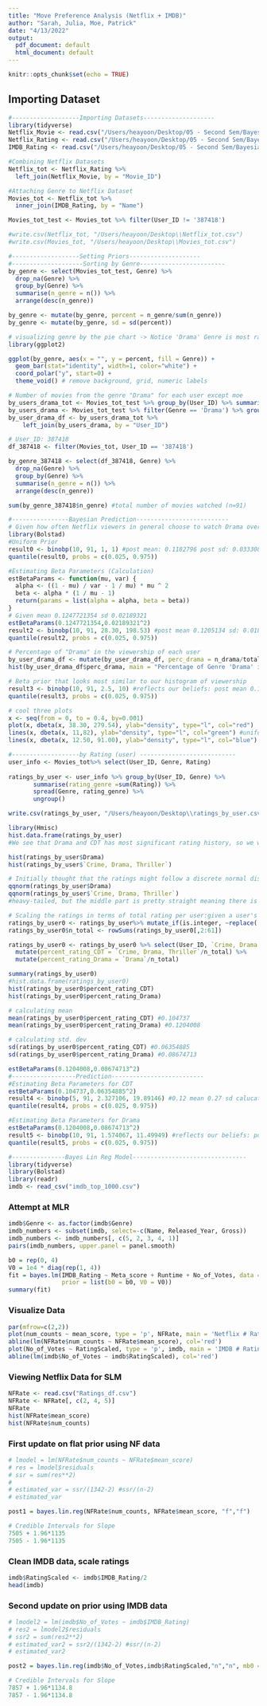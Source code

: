 ```yaml
---
title: "Move Preference Analysis (Netflix + IMDB)"
author: "Sarah, Julia, Moe, Patrick"
date: "4/13/2022"
output:
  pdf_document: default
  html_document: default
---
```


```r
knitr::opts_chunk$set(echo = TRUE)
```

## Importing Dataset

```r
#-------------------Importing Datasets--------------------
library(tidyverse)
Netflix_Movie <- read.csv("/Users/heayoon/Desktop/05 - Second Sem/Bayesian Statistics/Final Project/Netflix/Netflix_Dataset_Movie.csv")
Netflix_Rating <- read.csv("/Users/heayoon/Desktop/05 - Second Sem/Bayesian Statistics/Final Project/Netflix/Netflix_Dataset_Rating.csv")
IMDB_Rating <- read.csv("/Users/heayoon/Desktop/05 - Second Sem/Bayesian Statistics/Final Project/IMDB/imdb_top_1000.csv")

#Combining Netflix Datasets
Netflix_tot <- Netflix_Rating %>%
  left_join(Netflix_Movie, by = "Movie_ID")

#Attaching Genre to Netflix Dataset
Movies_tot <- Netflix_tot %>%
  inner_join(IMDB_Rating, by = "Name")

Movies_tot_test <- Movies_tot %>% filter(User_ID != '387418')

#write.csv(Netflix_tot, "/Users/heayoon/Desktop\\Netflix_tot.csv")
#write.csv(Movies_tot, "/Users/heayoon/Desktop\\Movies_tot.csv")
```

```r
#-------------------Setting Priors--------------------
#--------------------Sorting by Genre------------------------
by_genre <- select(Movies_tot_test, Genre) %>%
  drop_na(Genre) %>%
  group_by(Genre) %>%
  summarise(n_genre = n()) %>%
  arrange(desc(n_genre))

by_genre <- mutate(by_genre, percent = n_genre/sum(n_genre))
by_genre <- mutate(by_genre, sd = sd(percent))

# visualizing genre by the pie chart -> Notice 'Drama' Genre is most rated
library(ggplot2)

ggplot(by_genre, aes(x = "", y = percent, fill = Genre)) +
  geom_bar(stat="identity", width=1, color="white") +
  coord_polar("y", start=0) +
  theme_void() # remove background, grid, numeric labels

# Number of movies from the genre "Drama" for each user except moe
by_users_drama_tot <- Movies_tot_test %>% group_by(User_ID) %>% summarise(total_movies_rated = n())
by_users_drama <- Movies_tot_test %>% filter(Genre == 'Drama') %>% group_by(User_ID) %>% summarise(n_drama = n())
by_user_drama_df <- by_users_drama_tot %>%
    left_join(by_users_drama, by = "User_ID")
```

```r
# User_ID: 387418
df_387418 <- filter(Movies_tot, User_ID == '387418')

by_genre_387418 <- select(df_387418, Genre) %>%
  drop_na(Genre) %>%
  group_by(Genre) %>%
  summarise(n_genre = n()) %>%
  arrange(desc(n_genre))

sum(by_genre_387418$n_genre) #total number of movies watched (n=91)
```


```r
#----------------Bayesian Prediction--------------------------
# Given how often Netflix viewers in general choose to watch Drama over other-genre films, What's the likelihood that in Moe's next Netflix session she will watch a movie from this particular genre - Drama - over other genre
library(Bolstad)
#Uniform Prior
result0 <- binobp(10, 91, 1, 1) #post mean: 0.1182796 post sd: 0.0333086 a: 11.00 b: 82.00
quantile(result0, probs = c(0.025, 0.975))

#Estimating Beta Parameters (Calculation)
estBetaParams <- function(mu, var) {
  alpha <- ((1 - mu) / var - 1 / mu) * mu ^ 2
  beta <- alpha * (1 / mu - 1)
  return(params = list(alpha = alpha, beta = beta))
}
# Given mean 0.1247721354 sd 0.02189321
estBetaParams(0.1247721354,0.02189321^2)
result2 <- binobp(10, 91, 28.30, 198.53) #post mean 0.1205134 sd: 0.0182311 a: 38.30 b: 279.54
quantile(result2, probs = c(0.025, 0.975))

# Percentage of "Drama" in the viewership of each user
by_user_drama_df <- mutate(by_user_drama_df, perc_drama = n_drama/total_movies_rated)
hist(by_user_drama_df$perc_drama, main = "Percentage of Genre 'Drama' in Users' Watch History", xlab="percentage")

# Beta prior that looks most similar to our histogram of viewership
result3 <- binobp(10, 91, 2.5, 10) #reflects our beliefs: post mean 0.1207729 post sd: 0.031877 a:12.50 b: 91.00
quantile(result3, probs = c(0.025, 0.975))
```

```r
# cool three plots
x <- seq(from = 0, to = 0.4, by=0.001)
plot(x, dbeta(x, 38.30, 279.54), ylab="density", type="l", col="red")
lines(x, dbeta(x, 11,82), ylab="density", type="l", col="green") #uniform
lines(x, dbeta(x, 12.50, 91.00), ylab="density", type="l", col="blue") 
```

```r
#-------------------by Rating (user) ---------------------------
user_info <- Movies_tot%>% select(User_ID, Genre, Rating)
  
ratings_by_user <- user_info %>% group_by(User_ID, Genre) %>% 
       summarise(rating_genre =sum(Rating)) %>% 
       spread(Genre, rating_genre) %>% 
       ungroup()

write.csv(ratings_by_user, "/Users/heayoon/Desktop\\ratings_by_user.csv")

library(Hmisc)
hist.data.frame(ratings_by_user)
#We see that Drama and CDT has most significant rating history, so we will only look at those two genre

hist(ratings_by_user$Drama)
hist(ratings_by_user$`Crime, Drama, Thriller`)

# Initially thought that the ratings might follow a discrete normal distribution
qqnorm(ratings_by_user$Drama)
qqnorm(ratings_by_user$`Crime, Drama, Thriller`)
#heavy-tailed, but the middle part is pretty straight meaning there is a spike in identical values which corresponds to our observations.
```

```r
# Scaling the ratings in terms of total rating per user:given a user's total rating score how much of the rating was counted towards that particular genre (Drama / CDT). In other words, we are trying to use the rating portions to predict a person's preference for that particular genre
ratings_by_user0 <- ratings_by_user%>% mutate_if(is.integer, ~replace(., is.na(.), 0))
ratings_by_user0$n_total <- rowSums(ratings_by_user0[,2:61])

ratings_by_user0 <- ratings_by_user0 %>% select(User_ID, `Crime, Drama, Thriller`, `Drama`, n_total)%>%
  mutate(percent_rating_CDT = `Crime, Drama, Thriller`/n_total) %>%
  mutate(percent_rating_Drama = `Drama`/n_total)

summary(ratings_by_user0)
#hist.data.frame(ratings_by_user0)
hist(ratings_by_user0$percent_rating_CDT)
hist(ratings_by_user0$percent_rating_Drama)

# calculating mean
mean(ratings_by_user0$percent_rating_CDT) #0.104737
mean(ratings_by_user0$percent_rating_Drama) #0.1204008

# calculating std. dev
sd(ratings_by_user0$percent_rating_CDT) #0.06354885
sd(ratings_by_user0$percent_rating_Drama) #0.08674713

estBetaParams(0.1204008,0.08674713^2)
#------------------Prediction--------------------------
#Estimating Beta Parameters for CDT
estBetaParams(0.104737,0.06354885^2)
result4 <- binobp(5, 91, 2.327106, 19.89146) #0.12 mean 0.27 sd calucated: post mean 0.1205134 sd: 0.0182311 a: 38.31 b: 279.56
quantile(result4, probs = c(0.025, 0.975))

#Estimating Beta Parameters for Drama
estBetaParams(0.1204008,0.08674713^2)
result5 <- binobp(10, 91, 1.574067, 11.49949) #reflects our beliefs: post mean 0.1207729 post sd: 0.031877 a:12.50 b: 91.00
quantile(result5, probs = c(0.025, 0.975))
```


```r
#---------------Bayes Lin Reg Model--------------------------------
library(tidyverse)
library(Bolstad)
library(readr)
imdb <- read_csv("imdb_top_1000.csv")
```

### Attempt at MLR
```r
imdb$Genre <- as.factor(imdb$Genre)
imdb_numbers <- subset(imdb, select=-c(Name, Released_Year, Gross))
imdb_numbers <- imdb_numbers[, c(5, 2, 3, 4, 1)]
pairs(imdb_numbers, upper.panel = panel.smooth)

b0 = rep(0, 4)
V0 = 1e4 * diag(rep(1, 4))
fit = bayes.lm(IMDB_Rating ~ Meta_score + Runtime + No_of_Votes, data = imdb,
               prior = list(b0 = b0, V0 = V0))
summary(fit)
```

### Visualize Data
```r
par(mfrow=c(2,2))
plot(num_counts ~ mean_score, type = 'p', NFRate, main = 'Netflix # Ratings v. Rating Scores')
abline(lm(NFRate$num_counts ~ NFRate$mean_score), col='red')
plot(No_of_Votes ~ RatingScaled, type = 'p', imdb, main = 'IMDB # Ratings v. Rating Scores')
abline(lm(imdb$No_of_Votes ~ imdb$RatingScaled), col='red')
```

### Viewing Netflix Data for SLM
```r
NFRate <- read.csv("Ratings_df.csv")
NFRate <- NFRate[, c(2, 4, 5)]
NFRate
hist(NFRate$mean_score)
hist(NFRate$num_counts)
```

### First update on flat prior using NF data
```r
# lmodel = lm(NFRate$num_counts ~ NFRate$mean_score) 
# res = lmodel$residuals 
# ssr = sum(res**2)
# 
# estimated_var = ssr/(1342-2) #ssr/(n-2) 
# estimated_var

post1 = bayes.lin.reg(NFRate$num_counts, NFRate$mean_score, "f","f")

# Credible Intervals for Slope
7505 + 1.96*1135
7505 - 1.96*1135
```

### Clean IMDB data, scale ratings
```r
imdb$RatingScaled <- imdb$IMDB_Rating/2
head(imdb)
```

### Second update on prior using IMDB data
```r
# lmodel2 = lm(imdb$No_of_Votes ~ imdb$IMDB_Rating) 
# res2 = lmodel2$residuals 
# ssr2 = sum(res2**2)
# estimated_var2 = ssr2/(1342-2) #ssr/(n-2) 
# estimated_var2

post2 = bayes.lin.reg(imdb$No_of_Votes,imdb$RatingScaled,"n","n", mb0 = 7505, sb0 = 1135, ma0 = 12920, sa0 = 480.19)

# Credible Intervals for Slope
7857 + 1.96*1134.8
7857 - 1.96*1134.8
```

